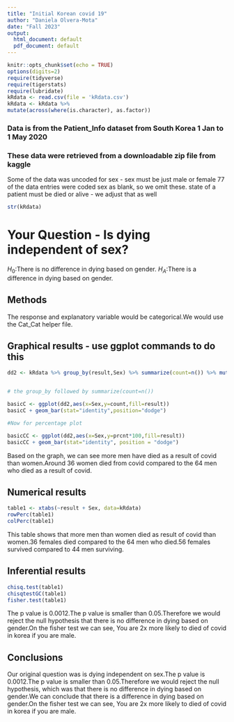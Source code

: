 ```yaml
---
title: "Initial Korean covid 19"
author: "Daniela Olvera-Mota"
date: "Fall 2023"
output:
  html_document: default
  pdf_document: default
---
```


```r
knitr::opts_chunk$set(echo = TRUE)
options(digits=2)
require(tidyverse)
require(tigerstats)
require(lubridate)
kRdata <- read.csv(file = 'kRdata.csv')
kRdata <- kRdata %>%
mutate(across(where(is.character), as.factor))

```
### Data is from the Patient_Info dataset from South Korea 1 Jan to 1 May 2020
### These data were retrieved from a downloadable zip file from kaggle

Some of the data was uncoded for sex - sex must be just male or female
77 of the data entries were coded sex  as blank, so we omit these.
state of a patient must be died or alive - we adjust that as well   
  
```r
str(kRdata)
```
  

  
# Your Question - Is dying independent of sex?

$H_0$:There is no difference in dying based on gender.
$H_A$:There is a difference in dying based on gender.

## Methods
The response and explanatory variable would be categorical.We would use the Cat_Cat helper file.


## Graphical results - use ggplot commands to do this 

```r
dd2 <- kRdata %>% group_by(result,Sex) %>% summarize(count=n()) %>% mutate(prcnt=count/sum(count))


# the group_by followed by summarize(count=n())

basicC <- ggplot(dd2,aes(x=Sex,y=count,fill=result))
basicC + geom_bar(stat="identity",position="dodge")

#Now for percentage plot

basicCC <- ggplot(dd2,aes(x=Sex,y=prcnt*100,fill=result))
basicCC + geom_bar(stat="identity", position = "dodge")

```

Based on the graph, we can see more men have died as a result of covid than women.Around 36 women died from covid compared to the 64 men who died as a result of covid.

## Numerical results

```r
table1 <- xtabs(~result + Sex, data=kRdata)
rowPerc(table1)
colPerc(table1)
```

This table shows that more men than women died as result of covid than women.36 females died compared to the 64 men who died.56 females survived compared to 44 men surviving.

## Inferential results 

```r
chisq.test(table1)
chisqtestGC(table1)
fisher.test(table1)
```

The p value is 0.0012.The p value is smaller than 0.05.Therefore we would reject the null hypothesis that there is no difference in dying based on gender.On the fisher test we can see, You are 2x more likely to died of covid in korea if you are male.


## Conclusions
Our original question was is dying independent on sex.The p value is 0.0012.The p value is smaller than 0.05.Therefore we would reject the null hypothesis, which was that there is no difference in dying based on gender.We can conclude that there is a difference in dying based on gender.On the fisher test we can see, You are 2x more likely to died of covid in korea if you are male.


